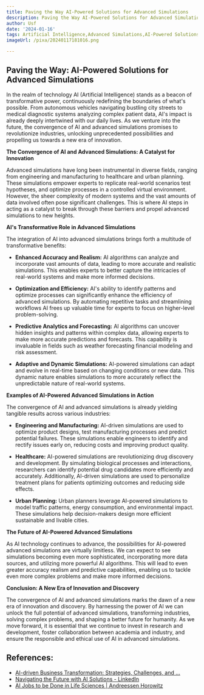 ```yaml
---
title: Paving the Way AI-Powered Solutions for Advanced Simulations
description: Paving the Way AI-Powered Solutions for Advanced Simulations
author: Usf
date: '2024-01-16'
tags: Artificial Intelligence,Advanced Simulations,AI-Powered Solutions
imageUrl: /pixa/20240117181016.png

---
```

## Paving the Way: AI-Powered Solutions for Advanced Simulations

In the realm  of technology AI (Artificial Intelligence) stands as a beacon of transformative power, continuously redefining the boundaries of what's possible. From autonomous vehicles navigating bustling city streets to medical diagnostic systems  analyzing complex patient data, AI's impact is already deeply intertwined with our daily  lives. As  we venture into the future, the convergence  of AI and advanced simulations promises to revolutionize industries, unlocking unprecedented possibilities and  propelling us towards a new era  of innovation.

**The Convergence of AI and Advanced  Simulations: A  Catalyst for Innovation**

Advanced  simulations have long been instrumental in diverse fields, ranging from engineering and  manufacturing to healthcare and urban planning. These simulations empower experts to replicate real-world scenarios test hypotheses, and optimize processes in a controlled  virtual environment. However, the sheer  complexity of modern systems and the vast amounts of data involved often pose significant  challenges. This is where AI  steps in acting as a catalyst to break through these barriers  and propel advanced simulations to new heights.

**AI's Transformative Role in Advanced Simulations**

The integration of AI  into advanced  simulations brings forth a multitude of transformative  benefits:

* **Enhanced Accuracy and Realism:** AI algorithms can analyze  and incorporate vast amounts of data, leading to more accurate and realistic  simulations. This enables experts to better capture the intricacies of real-world systems and make more informed  decisions.

* **Optimization and Efficiency:** AI's  ability to identify patterns and optimize processes can significantly enhance the efficiency of advanced simulations. By automating repetitive tasks and  streamlining workflows AI frees up valuable time for experts to focus on higher-level  problem-solving.

* **Predictive Analytics and Forecasting:**  AI algorithms can uncover hidden insights and patterns within complex data, allowing experts to make more accurate predictions and forecasts. This capability is invaluable in fields such as weather forecasting financial modeling and risk  assessment.

* **Adaptive and Dynamic Simulations:** AI-powered simulations can adapt and evolve in real-time  based on  changing conditions or new  data. This dynamic nature enables  simulations to more accurately reflect the unpredictable nature of  real-world systems.

**Examples of AI-Powered Advanced Simulations in Action**

The convergence  of AI and advanced simulations  is already yielding tangible results across various industries:

* **Engineering  and Manufacturing:** AI-driven simulations are used to optimize product designs, test manufacturing processes and predict potential failures. These simulations enable engineers to identify and rectify issues early on, reducing costs and  improving product quality.

* **Healthcare:** AI-powered simulations  are revolutionizing drug discovery and development. By simulating biological processes and interactions, researchers can identify  potential drug  candidates more efficiently and accurately. Additionally, AI-driven simulations are used to personalize treatment plans  for patients optimizing outcomes and reducing side effects.

* **Urban Planning:** Urban planners leverage AI-powered simulations to model traffic patterns, energy  consumption, and environmental impact. These simulations help decision-makers design more efficient sustainable  and livable cities.

**The Future of AI-Powered Advanced Simulations**

As  AI technology continues to advance, the possibilities for  AI-powered advanced simulations are  virtually  limitless. We can expect to see simulations becoming even  more sophisticated, incorporating more  data sources, and utilizing more powerful AI algorithms.  This will  lead to  even greater accuracy realism and predictive capabilities, enabling us  to  tackle even more complex problems and make more informed decisions.

**Conclusion: A New Era of Innovation and Discovery**

The convergence of  AI and advanced simulations marks the dawn of a  new era of innovation and discovery. By harnessing the power of AI  we can unlock the full potential of advanced simulations, transforming industries, solving complex problems, and shaping a better future for humanity. As we move forward, it is essential that we continue to  invest  in research and  development, foster collaboration between  academia and industry, and ensure the responsible and ethical use of AI in advanced simulations.

## References:
- [AI-driven Business Transformation: Strategies, Challenges, and ...](https://www.linkedin.com/pulse/ai-driven-business-transformation-strategies-challenges-future-syldf)
- [Navigating the Future with AI Solutions - LinkedIn](https://www.linkedin.com/pulse/navigating-future-ai-solutions-techflo?trk=public_post)
- [AI Jobs to be Done in Life Sciences | Andreessen Horowitz](https://a16z.com/ai-jobs-to-be-done-in-life-sciences/)
